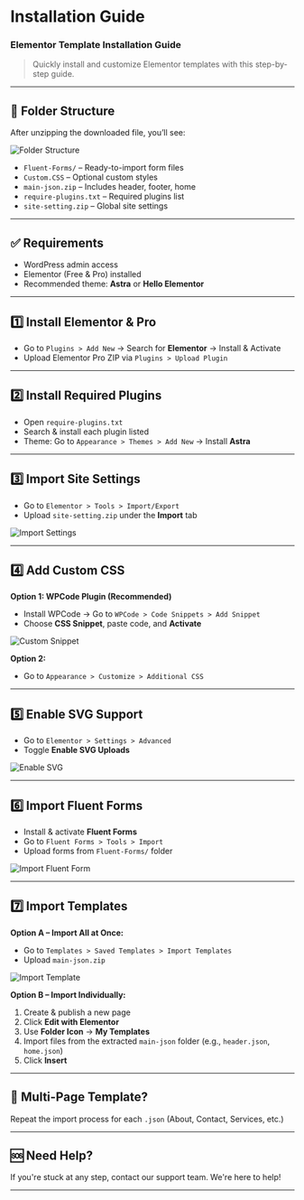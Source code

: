 # Installation Guide

### Elementor Template Installation Guide

> Quickly install and customize Elementor templates with this step-by-step guide.

---

## 📁 Folder Structure

After unzipping the downloaded file, you’ll see:

![Folder Structure](https://d2cassets.b-cdn.net/DOC-Image/folder-structure.png)

- `Fluent-Forms/` – Ready-to-import form files  
- `Custom.CSS` – Optional custom styles  
- `main-json.zip` – Includes header, footer, home  
- `require-plugins.txt` – Required plugins list  
- `site-setting.zip` – Global site settings

---

## ✅ Requirements

- WordPress admin access  
- Elementor (Free & Pro) installed  
- Recommended theme: **Astra** or **Hello Elementor**

---

## 1️⃣ Install Elementor & Pro

- Go to `Plugins > Add New` → Search for **Elementor** → Install & Activate  
- Upload Elementor Pro ZIP via `Plugins > Upload Plugin`

---

## 2️⃣ Install Required Plugins

- Open `require-plugins.txt`  
- Search & install each plugin listed  
- Theme: Go to `Appearance > Themes > Add New` → Install **Astra**

---

## 3️⃣ Import Site Settings

- Go to `Elementor > Tools > Import/Export`  
- Upload `site-setting.zip` under the **Import** tab

![Import Settings](https://d2cassets.b-cdn.net/DOC-Image/upload-site-setting.png)

---

## 4️⃣ Add Custom CSS

**Option 1: WPCode Plugin (Recommended)**  
- Install WPCode → Go to `WPCode > Code Snippets > Add Snippet`  
- Choose **CSS Snippet**, paste code, and **Activate**

![Custom Snippet](https://d2cassets.b-cdn.net/DOC-Image/create-custom-snippet.png)

**Option 2:**  
- Go to `Appearance > Customize > Additional CSS`

---

## 5️⃣ Enable SVG Support

- Go to `Elementor > Settings > Advanced`  
- Toggle **Enable SVG Uploads**

![Enable SVG](https://d2cassets.b-cdn.net/DOC-Image/svg-enable.png)

---

## 6️⃣ Import Fluent Forms

- Install & activate **Fluent Forms**  
- Go to `Fluent Forms > Tools > Import`  
- Upload forms from `Fluent-Forms/` folder

![Import Fluent Form](https://d2cassets.b-cdn.net/DOC-Image/fluent-form-upload.png)

---

## 7️⃣ Import Templates

**Option A – Import All at Once:**  
- Go to `Templates > Saved Templates > Import Templates`  
- Upload `main-json.zip`

![Import Template](https://d2cassets.b-cdn.net/DOC-Image/import-group-template.png)

**Option B – Import Individually:**  
1. Create & publish a new page  
2. Click **Edit with Elementor**  
3. Use **Folder Icon** → **My Templates**  
4. Import files from the extracted `main-json` folder (e.g., `header.json`, `home.json`)  
5. Click **Insert**

---

## 🔁 Multi-Page Template?

Repeat the import process for each `.json` (About, Contact, Services, etc.)

---

## 🆘 Need Help?

If you're stuck at any step, contact our support team. We're here to help!

---

